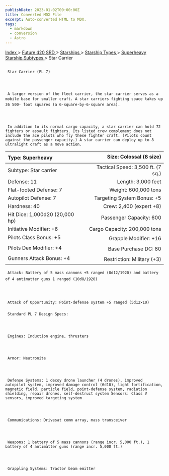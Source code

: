 ```yaml
---
publishDate: 2023-01-02T00:00:00Z
title: Converted MDX File
excerpt: Auto-converted HTML to MDX.
tags:
  - markdown
  - conversion
  - Astro
---
```


[
Index
](-index) >
[
Future d20 SRD
](future-d20-srd-index) >
[
Starships
](future-d20-srd-starships-index) >
[
Starship Types
](future-d20-srd-starships-starship-types-index) >
[
Superheavy Starship Subtypes
](future-d20-srd-starships-starship-types-superheavy-starship-subtypes-index) > Star Carrier

##

     Star Carrier (PL 7)




     A larger version of the fleet carrier, the star carrier serves as a mobile base for smaller craft. A star carriers fighting space takes up 36 500- foot squares (a 6-square-by-6-square area).




     In addition to its normal cargo capacity, a star carrier can hold 72 fighters or assault fighters. Its listed crew complement does not include the ace pilots who fly these fighter craft. (Pilots count against the passenger capacity.) A star carrier can deploy up to 8 ultralight craft as a move action.

| Type: Superheavy               |           Size: Colossal (8 size) |
| :----------------------------- | --------------------------------: |
| Subtype: Star carrier          | Tactical Speed: 3,500 ft. (7 sq.) |
| Defense: 11                    |                Length: 3,000 feet |
| Flat-footed Defense: 7         |              Weight: 600,000 tons |
| Autopilot Defense: 7           |        Targeting System Bonus: +5 |
| Hardness: 40                   |           Crew: 2,400 (expert +8) |
| Hit Dice: 1,000d20 (20,000 hp) |           Passenger Capacity: 600 |
| Initiative Modifier: +6        |      Cargo Capacity: 200,000 tons |
| Pilots Class Bonus: +5         |             Grapple Modifier: +16 |
| Pilots Dex Modifier: +4        |              Base Purchase DC: 80 |
| Gunners Attack Bonus: +4       |        Restriction: Military (+3) |

     Attack: Battery of 5 mass cannons +5 ranged (8d12/1920) and battery of 4 antimatter guns 1 ranged (10d8/1920)




     Attack of Opportunity: Point-defense system +5 ranged (5d12×10)

###

     Standard PL 7 Design Specs:




     Engines: Induction engine, thrusters




     Armor: Neutronite




     Defense Systems: 1 decoy drone launcher (4 drones), improved autopilot system, improved damage control (6d10), light fortification, magnetic field, particle field, point-defense system, radiation shielding, repair drones, self-destruct system Sensors: Class V sensors, improved targeting system




     Communications: Drivesat comm array, mass transceiver




     Weapons: 1 battery of 5 mass cannons (range incr. 5,000 ft.), 1 battery of 4 antimatter guns (range incr. 5,000 ft.)




     Grappling Systems: Tractor beam emitter

